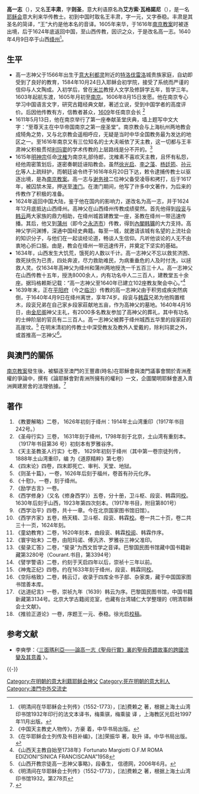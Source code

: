 '''高一志'''（{{bd|1566年||1640年||}}），又名'''王丰肃'''，字'''则圣'''，意大利语原名為'''艾方索·瓦格諾尼'''（{{lang-it|Alfonso Vagnoni}}），是一名[[耶稣会|耶稣会]]意大利来华传教士。初到中国时取名王丰肃，字一元，又字泰稳。丰肃是其圣名{{lang|it|Alphonsus}}的简译，“王”大约是他本名{{lang|it|Vagnoni}}的音译。1605年来华，于1616年[[南京教案|南京教案]]时被逐出境，后于1624年底返回中国，至山西传教，因识之众，于是改名高一志。1640年4月9日卒于山西[[绛州|绛州]]<ref>《明清间在华耶稣会士列传》（1552-1773），[法]费赖之 著，根据上海土山湾印书馆1932年印行的法文本译书，梅乘骐，梅乘骏 译 ，上海教区光启社1997年11月出版。</ref>。

==生平==
*高一志神父于1566年出生于[[意大利|意大利]][[都灵|都灵]]附近的[[特洛伐雷洛|特洛伐雷洛]]城贵族家庭，自幼即受到了良好的教育，1584年10月24日入耶稣会初学院，接受了系统而严谨的信仰与人文陶成。入初学后，曾在[[米兰|米兰]]教授人文学及修辞学五年，哲学三年。1603年起航东渡，1605年月初至[[南京|南京]]。1606年8月15日发愿。他在南京专心学习中国语言文字，研究古籍经典文献，著述立说，受到中国学者的高度评价。后因他传教有方，信教者甚众，[[1609|1609]]年任南京会长 <ref>《中国天主教史人物传》，方豪 着，中华书局出版。</ref>
*1611年5月13日，他在南京举行了第一座奉献圣堂庆典，墙上题写中文大字：“至尊天主在中华帝国南京之第一座圣堂”。南京教会与上海杭州两地教会成犄角之势，又与北京教会遥相呼应，无疑是当时中华全国教务最为发达的地区之一。至1616年南京又有三位知名的士大夫皈依了天主教，这一切都与王丰肃神父积极贯彻[[利玛窦|利玛窦]]的学术传教的上层路线是分不开的。<ref>《在华耶稣会士列传及书目补编》，[法]荣振华 著，耿升 译。中华书局出版。</ref> 
*1615年[[明神宗|明神宗]]任命[[沈榷|沈榷]]为南京礼部侍郎，沈榷素不喜欢天主教，且怀有私怨，经他周密策划后，遂密奏朝廷诬陷教会。虽然[[徐光启|徐光启]]、[[李之藻|李之藻]]、[[杨廷筠|杨廷筠]]、[[孙元化|孙元化]]等人上疏辩护，而朝廷谕令终于1616年8月20日下达，敕令逮捕传教士以驱逐出境，是為[[南京教案|南京教案]]。高一志与[[谢务禄|谢务禄]]二位神父备受凌辱和拷打，后于1617年，被囚禁木笼，押送至[[澳门|澳门]]。在澳门期间，他写了许多中文著作，为后来的传教作了积极的准备。
*1624年返回中国大陆，鉴于他在国内的影响力，遂改名为高一志，并于1624年12月底抵达山西绛州。高神父在山西绛州传教成绩斐然。首先他得到[[段衮|段衮]]与[[韩云|韩云]]两大家族的鼎力相助，在绛州城首建教堂一座，圣教在绛州一带迅速传播。其后，他又到[[蒲州|蒲州]]（即今之[[永济市|永济市]]）传教，得到[[內閣|內閣]][[韩獷|韩獷]]的大力支持。高神父学问渊博，深通中国经史典籍。每至一城，就邀请该城有名望的上流社会的知识分子，与他们在一起谈经论道，畅谈人生信仰。凡听他谈论的人无不由衷地心折口服。由是，教会在绛州一带迅速传开，并奠定下坚实的基础。
*1634年，山西发生大饥荒，饿死的人数以千计。高一志神父不忘以救贫济困、救死扶伤为已责，四处奔波，尽力救助难民，为病重垂危的人及时付洗，以拯救人灵。仅1634年高神父为绛州和蒲州两地授洗一千五百三十人。高一志神父在山西传教十五年，授洗8000余人，内有功名中人二三百人，建教堂五十余座。据玛格赖斯记载：“高一志神父至1640年已建立102座教友聚会中心。”<ref>《山西天主教自始至1738年》Fortunato Margiotti  O.F.M ROMA          EDIZIONI“SINICA  FRANCISCANA”1958 </ref>  
*1639年末，正在[[平阳府|平阳府]]（今之[[临汾|临汾]]）传教的高一志神父由于积劳成疾突然病倒，于1640年4月9日在绛州离世，享年74岁。段衮与[[韩霖|韩霖]]兄弟为他购置棺木，段衮兄弟在自己家乡段家莊献地五亩，作为高神父的墓地。1640年4月16日，由[[金尼阁|金尼阁]]神父主礼，有2000多名教友参加了高神父的葬礼，其中有功名的士绅阶层的官员有二三百人。高一志神父被葬于绛州城西五华里的段家莊的高崖坟。<ref>《山西开教宗徒高一志神父事略》，段春生， 信德网，2006年6月。</ref> 在明末清初的传教士中深受教友及教外人爱戴的，除利玛窦之外，或首推高一志神父<ref> 《明清间在华耶稣会士列传》（1552-1773），[法]费赖之 著，根据上海土山湾印书馆1932。第278页</ref>。

==與澳門的關係==
[[南京教案|南京教案]]發生後，被驅逐至澳門的王豐肅(時名)在耶穌會與澳門議事會關於青洲產權的爭論中，撰有《論耶穌會對青洲所擁有的權利》一文，企圖闡明耶穌會進入青洲興建房舍的法理依據。<ref>{{Cite web |url=http://www.macaudata.com/macauweb/book262/ |title=青洲滄桑(作者全國平) 《澳門2001》 [[澳門基金會|澳門基金會]]出版 |access-date=2010-12-28 |archive-url=https://web.archive.org/web/20041125015850/http://www.macaudata.com/macauweb/book262/ |archive-date=2004-11-25 |dead-url=yes }}</ref>

==著作==
#《教要解略》二卷， 1626年初刻于绛州：1914年土山湾重印（1917年书目242号。）
#《圣母行实》三卷， 1631年刻于绛州，1798年刻于北京，土山湾有重刻本。（1917年书目第36      号）初刻本有罗雅谷序。
#《天主圣教圣人行实》七卷， 1629年初刻于绛州（其中第一卷宗徒列传，1888年土山湾重印，编     为《道原精粹》第七卷）
#《四末论》四卷，四末即死亡、审判、天堂、地狱。
#《则圣十篇》，一卷，1626年后刻于福州，卷首有孙元化序。
#《十慰》，一卷，刻于绛州。
#《励学古言》一卷。
#《西学修身》（又名《修身西学》）五卷，分十册，卫斗枢、段衮、韩霖同[[校對|校]]。1630年后刻于山西，1923年第四次刻本。（1917年书目，附目第801号）
#《西学治平》四卷，共十一章。今在北京国家图书馆旧馆）。 
#《西学齐家》五卷，杨天精、卫斗枢、段衮、韩霖[[校對|校]]。卷一共二十页，卷二共三十一页，1624年刻。
#《童幼教育》二卷，1620年刻本，由段衮、韩霖[[校阅|校阅]]、韩霖作序。
#《寰宇始末》二卷，由阳玛诺、傅汎济、罗雅谷三神父准印。
#《斐录汇答》二卷，“斐录”为西文哲学之音译。巴黎国民图书馆藏中国书籍新藏第3280号（Courant.书目，第3394号）
#《譬学警语》二卷，约刻于天启四年以后，崇祯十三年以前。
#《神鬼正纪》四卷。约在1633年刻于绛州，段衮、韩霖同[[校對|校]]。
#《空际格致》二卷，韩云订，收录于四库全书子部、杂家类，藏于中国国家图书馆善本库。
#《达道纪言》一卷，崇祯九年（1639）韩云为序。巴黎国民图书馆，中国书籍新藏第3134号。北京大学古籍阅览室，也藏有台湾辅仁大学整理的《明清耶稣会士文献》。
#《推验正道论》一卷，序题王一元、泰稳。徐光启[[校稿|校稿]]。

== 参考文献 ==
{{Reflist}}
*李奭學：〈[http://www.litphil.sinica.edu.tw/public/publications/bulletin/34/34-053-110.pdf 三面瑪利亞——論高一志《聖母行實》裏的聖母奇蹟故事的跨國流變及其意義] {{Wayback|url=http://www.litphil.sinica.edu.tw/public/publications/bulletin/34/34-053-110.pdf |date=20180202190232 }}〉。
{{-}}
{{中国基督教史|明}}
{{赴華外國傳教士列表}}

[[Category:在明朝的意大利籍耶稣会神父|Category:在明朝的意大利籍耶稣会神父]]
[[Category:死在明朝的意大利人|Category:死在明朝的意大利人]]
[[Category:澳門中外交流史|Category:澳門中外交流史]]